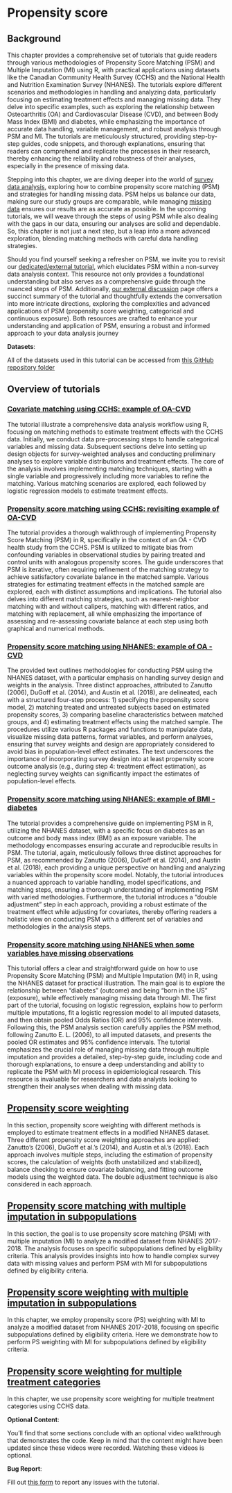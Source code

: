 # Propensity score

## Background

This chapter provides a comprehensive set of tutorials that guide readers through various methodologies of Propensity Score Matching (PSM) and Multiple Imputation (MI) using R, with practical applications using datasets like the Canadian Community Health Survey (CCHS) and the National Health and Nutrition Examination Survey (NHANES). The tutorials explore different scenarios and methodologies in handling and analyzing data, particularly focusing on estimating treatment effects and managing missing data. They delve into specific examples, such as exploring the relationship between Osteoarthritis (OA) and Cardiovascular Disease (CVD), and between Body Mass Index (BMI) and diabetes, while emphasizing the importance of accurate data handling, variable management, and robust analysis through PSM and MI. The tutorials are meticulously structured, providing step-by-step guides, code snippets, and thorough explanations, ensuring that readers can comprehend and replicate the processes in their research, thereby enhancing the reliability and robustness of their analyses, especially in the presence of missing data.

::: column-margin
Stepping into this chapter, we are diving deeper into the world of [survey data analysis](surveydata.html), exploring how to combine propensity score matching (PSM) and strategies for handling missing data. PSM helps us balance our data, making sure our study groups are comparable, while managing [missing data](missingdata.html) ensures our results are as accurate as possible. In the upcoming tutorials, we will weave through the steps of using PSM while also dealing with the gaps in our data, ensuring our analyses are solid and dependable. So, this chapter is not just a next step, but a leap into a more advanced exploration, blending matching methods with careful data handling strategies.
:::

::: callout-note
Should you find yourself seeking a refresher on PSM, we invite you to revisit our [dedicated/external tutorial](https://ehsanx.github.io/psw/), which elucidates PSM within a non-survey data analysis context. This resource not only provides a foundational understanding but also serves as a comprehensive guide through the nuanced steps of PSM. Additionally, [our external discussion](https://ehsanx.github.io/psm/extensions.html) page offers a succinct summary of the tutorial and thoughtfully extends the conversation into more intricate directions, exploring the complexities and advanced applications of PSM (propensity score weighting, categorical and continuous exposure). Both resources are crafted to enhance your understanding and application of PSM, ensuring a robust and informed approach to your data analysis journey
:::

::: callout-important
**Datasets**:

All of the datasets used in this tutorial can be accessed from [this GitHub repository folder](https://github.com/ehsanx/EpiMethods/tree/main/Data/propensityscore)
:::

## Overview of tutorials

### [Covariate matching using CCHS: example of OA-CVD](propensityscore1.html)

The tutorial illustrate a comprehensive data analysis workflow using R, focusing on matching methods to estimate treatment effects with the CCHS data. Initially, we conduct data pre-processing steps to handle categorical variables and missing data. Subsequent sections delve into setting up design objects for survey-weighted analyses and conducting preliminary analyses to explore variable distributions and treatment effects. The core of the analysis involves implementing matching techniques, starting with a single variable and progressively including more variables to refine the matching. Various matching scenarios are explored, each followed by logistic regression models to estimate treatment effects.

### [Propensity score matching using CCHS: revisiting example of OA-CVD](propensityscore2.html)

The tutorial provides a thorough walkthrough of implementing Propensity Score Matching (PSM) in R, specifically in the context of an OA - CVD health study from the CCHS. PSM is utilized to mitigate bias from confounding variables in observational studies by pairing treated and control units with analogous propensity scores. The guide underscores that PSM is iterative, often requiring refinement of the matching strategy to achieve satisfactory covariate balance in the matched sample. Various strategies for estimating treatment effects in the matched sample are explored, each with distinct assumptions and implications. The tutorial also delves into different matching strategies, such as nearest-neighbor matching with and without calipers, matching with different ratios, and matching with replacement, all while emphasizing the importance of assessing and re-assessing covariate balance at each step using both graphical and numerical methods.

### [Propensity score matching using NHANES: example of OA - CVD](propensityscore3.html)

The provided text outlines methodologies for conducting PSM using the NHANES dataset, with a particular emphasis on handling survey design and weights in the analysis. Three distinct approaches, attributed to Zanutto (2006), DuGoff et al. (2014), and Austin et al. (2018), are delineated, each with a structured four-step process: 1) specifying the propensity score model, 2) matching treated and untreated subjects based on estimated propensity scores, 3) comparing baseline characteristics between matched groups, and 4) estimating treatment effects using the matched sample. The procedures utilize various R packages and functions to manipulate data, visualize missing data patterns, format variables, and perform analyses, ensuring that survey weights and design are appropriately considered to avoid bias in population-level effect estimates. The text underscores the importance of incorporating survey design into at least propensity score outcome analysis (e.g., during step 4: treatment effect estimation), as neglecting survey weights can significantly impact the estimates of population-level effects.

### [Propensity score matching using NHANES: example of BMI - diabetes](propensityscore4.html)

The tutorial provides a comprehensive guide on implementing PSM in R, utilizing the NHANES dataset, with a specific focus on diabetes as an outcome and body mass index (BMI) as an exposure variable. The methodology encompasses ensuring accurate and reproducible results in PSM. The tutorial, again, meticulously follows three distinct approaches for PSM, as recommended by Zanutto (2006), DuGoff et al. (2014), and Austin et al. (2018), each providing a unique perspective on handling and analyzing variables within the propensity score model. Notably, the tutorial introduces a nuanced approach to variable handling, model specifications, and matching steps, ensuring a thorough understanding of implementing PSM with varied methodologies. Furthermore, the tutorial introduces a "double adjustment" step in each approach, providing a robust estimate of the treatment effect while adjusting for covariates, thereby offering readers a holistic view on conducting PSM with a different set of variables and methodologies in the analysis steps.

### [Propensity score matching using NHANES when some variables have missing observations](propensityscore5.html)

This tutorial offers a clear and straightforward guide on how to use Propensity Score Matching (PSM) and Multiple Imputation (MI) in R, using the NHANES dataset for practical illustration. The main goal is to explore the relationship between "diabetes" (outcome) and being "born in the US" (exposure), while effectively managing missing data through MI. The first part of the tutorial, focusing on logistic regression, explains how to perform multiple imputations, fit a logistic regression model to all imputed datasets, and then obtain pooled Odds Ratios (OR) and 95% confidence intervals. Following this, the PSM analysis section carefully applies the PSM method, following Zanutto E. L. (2006), to all imputed datasets, and presents the pooled OR estimates and 95% confidence intervals. The tutorial emphasizes the crucial role of managing missing data through multiple imputation and provides a detailed, step-by-step guide, including code and thorough explanations, to ensure a deep understanding and ability to replicate the PSM with MI process in epidemiological research. This resource is invaluable for researchers and data analysts looking to strengthen their analyses when dealing with missing data.

## [Propensity score weighting](propensityscore6.html)

In this section, propensity score weighting with different methods is employed to estimate treatment effects in a modified NHANES dataset. Three different propensity score weighting approaches are applied: Zanutto's (2006), DuGoff et al.'s (2014), and Austin et al.'s (2018). Each approach involves multiple steps, including the estimation of propensity scores, the calculation of weights (both unstabilized and stabilized), balance checking to ensure covariate balancing, and fitting outcome models using the weighted data. The double adjustment technique is also considered in each approach.

## [Propensity score matching with multiple imputation in subpopulations](propensityscore7.html)

In this section, the goal is to use propensity score matching (PSM) with multiple imputation (MI) to analyze a modified dataset from NHANES 2017-2018. The analysis focuses on specific subpopulations defined by eligibility criteria. This analysis provides insights into how to handle complex survey data with missing values and perform PSM with MI for subpopulations defined by eligibility criteria.

## [Propensity score weighting with multiple imputation in subpopulations](propensityscore8.html)

In this chapter, we employ propensity score (PS) weighting with MI to analyze a modified dataset from NHANES 2017-2018, focusing on specific subpopulations defined by eligibility criteria. Here we demonstrate how to perform PS weighting with MI for subpopulations defined by eligibility criteria.


## [Propensity score weighting for multiple treatment categories](propensityscore9.html)

In this chapter, we use propensity score weighting for multiple treatment categories using CCHS data.

::: callout-tip
**Optional Content**:

You'll find that some sections conclude with an optional video walkthrough that demonstrates the code. Keep in mind that the content might have been updated since these videos were recorded. Watching these videos is optional.
:::

::: callout-warning
**Bug Report**:

Fill out [this form](https://forms.gle/YSwuiebtb1E9wjHu9) to report any issues with the tutorial.
:::
